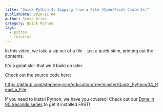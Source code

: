```yaml
---
title: "Quick Python 4: Sipping from a File (Open/Print Contents)"
publishDate: 2020-11-04
author: Steve Grice
category: Quick Python
tags:
  - python
  - tutorial
---
```


In this video, we take a sip out of a file - just a quick skim, printing out the contents. 

It's a great skill that we'll build on later. 


<BlogYoutubeVideo videoId="osREJ2ksyW4" />

Check out the source code here:

https://github.com/stephengrice/education/tree/master/Quick_Python/04_Read_a_File

If you need to install Python, we have you covered! Check out our [Done in 90 Seconds series](/category/90-seconds-or-less) to get it installed FAST!
